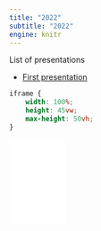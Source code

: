 ```yaml
---
title: "2022"
subtitle: "2022"
engine: knitr
---
```


List of presentations

* [First presentation](slides/2022/first/first.html)

```css
iframe {
    width: 100%;
    height: 45vw;
    max-height: 50vh;
}
```

<iframe frameborder="0" allowfullscreen width=100 height=auto src="slides/2022/first/first.html"></iframe>

